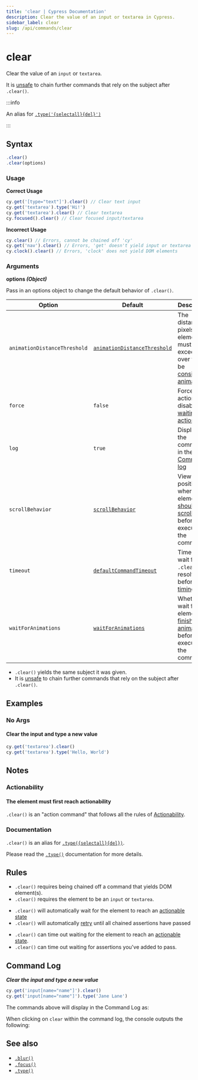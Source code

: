 ```yaml
---
title: 'clear | Cypress Documentation'
description: Clear the value of an input or textarea in Cypress.
sidebar_label: clear
slug: /api/commands/clear
---
```


<ProductHeading product="app" />

# clear

Clear the value of an `input` or `textarea`.

It is [unsafe](/app/core-concepts/retry-ability#Only-queries-are-retried) to
chain further commands that rely on the subject after `.clear()`.

:::info

An alias for [`.type('{selectall}{del}')`](/api/commands/type)

:::

## Syntax

```javascript
.clear()
.clear(options)
```

### Usage

<Icon name="check-circle" color="green" /> **Correct Usage**

```javascript
cy.get('[type="text"]').clear() // Clear text input
cy.get('textarea').type('Hi!')
cy.get('textarea').clear() // Clear textarea
cy.focused().clear() // Clear focused input/textarea
```

<Icon name="exclamation-triangle" color="red" /> **Incorrect Usage**

```javascript
cy.clear() // Errors, cannot be chained off 'cy'
cy.get('nav').clear() // Errors, 'get' doesn't yield input or textarea
cy.clock().clear() // Errors, 'clock' does not yield DOM elements
```

### Arguments

<Icon name="angle-right" /> **options _(Object)_**

Pass in an options object to change the default behavior of `.clear()`.

| Option                       | Default                                                                     | Description                                                                                                                                     |
| ---------------------------- | --------------------------------------------------------------------------- | ----------------------------------------------------------------------------------------------------------------------------------------------- |
| `animationDistanceThreshold` | [`animationDistanceThreshold`](/app/references/configuration#Actionability) | The distance in pixels an element must exceed over time to be [considered animating](/app/core-concepts/interacting-with-elements#Animations).  |
| `force`                      | `false`                                                                     | Forces the action, disables [waiting for actionability](#Assertions)                                                                            |
| `log`                        | `true`                                                                      | Displays the command in the [Command log](/app/core-concepts/open-mode#Command-Log)                                                             |
| `scrollBehavior`             | [`scrollBehavior`](/app/references/configuration#Actionability)             | Viewport position to where an element [should be scrolled](/app/core-concepts/interacting-with-elements#Scrolling) before executing the command |
| `timeout`                    | [`defaultCommandTimeout`](/app/references/configuration#Timeouts)           | Time to wait for `.clear()` to resolve before [timing out](#Timeouts)                                                                           |
| `waitForAnimations`          | [`waitForAnimations`](/app/references/configuration#Actionability)          | Whether to wait for elements to [finish animating](/app/core-concepts/interacting-with-elements#Animations) before executing the command.       |

<HeaderYields />

- `.clear()` yields the same subject it was given.
- It is [unsafe](/app/core-concepts/retry-ability#Only-queries-are-retried)
  to chain further commands that rely on the subject after `.clear()`.

## Examples

### No Args

#### Clear the input and type a new value

```javascript
cy.get('textarea').clear()
cy.get('textarea').type('Hello, World')
```

## Notes

### Actionability

#### The element must first reach actionability

`.clear()` is an "action command" that follows all the rules of
[Actionability](/app/core-concepts/interacting-with-elements).

### Documentation

`.clear()` is an alias for
[`.type({selectall}{del})`](/api/commands/type).

Please read the [`.type()`](/api/commands/type) documentation for more details.

## Rules

<HeaderRequirements />

- `.clear()` requires being chained off a command that yields DOM element(s).
- `.clear()` requires the element to be an `input` or `textarea`.

<HeaderAssertions />

- `.clear()` will automatically wait for the element to reach an
  [actionable state](/app/core-concepts/interacting-with-elements)
- `.clear()` will automatically [retry](/app/core-concepts/retry-ability)
  until all chained assertions have passed

<HeaderTimeouts />

- `.clear()` can time out waiting for the element to reach an
  [actionable state](/app/core-concepts/interacting-with-elements).
- `.clear()` can time out waiting for assertions you've added to pass.

## Command Log

**_Clear the input and type a new value_**

```javascript
cy.get('input[name="name"]').clear()
cy.get('input[name="name"]').type('Jane Lane')
```

The commands above will display in the Command Log as:

<DocsImage
  src="/img/api/clear/clear-input-in-cypress.png"
  alt="Command log for clear"
/>

When clicking on `clear` within the command log, the console outputs the
following:

<DocsImage
  src="/img/api/clear/one-input-cleared-in-tests.png"
  alt="console.log for clear"
/>

## See also

- [`.blur()`](/api/commands/blur)
- [`.focus()`](/api/commands/focus)
- [`.type()`](/api/commands/type)

